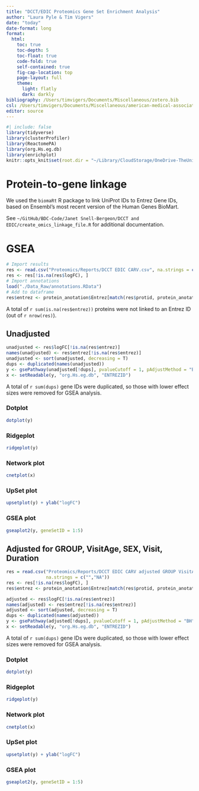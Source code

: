 ```yaml
---
title: "DCCT/EDIC Proteomics Gene Set Enrichment Analysis"
author: "Laura Pyle & Tim Vigers"
date: "today"
date-format: long
format:
  html:
    toc: true
    toc-depth: 5
    toc-float: true
    code-fold: true
    self-contained: true
    fig-cap-location: top
    page-layout: full
    theme:
      light: flatly
      dark: darkly
bibliography: /Users/timvigers/Documents/Miscellaneous/zotero.bib
csl: /Users/timvigers/Documents/Miscellaneous/american-medical-association.csl
editor: source
---
```


```r
#| include: false
library(tidyverse)
library(clusterProfiler)
library(ReactomePA)
library(org.Hs.eg.db)
library(enrichplot)
knitr::opts_knit$set(root.dir = "~/Library/CloudStorage/OneDrive-TheUniversityofColoradoDenver/BDC/Janet Snell-Bergeon/CACTI DCCT EDIC omics R01")
```

# Protein-to-gene linkage

We used the `biomaRt` R package to link UniProt IDs to Entrez Gene IDs, based on Ensembl's most recent version of the Human Genes BioMart. 

See `~/GitHub/BDC-Code/Janet Snell-Bergeon/DCCT and EDIC/create_omics_linkage_file.R` for additional documentation.

# GSEA

```r
# Import results
res <- read.csv("Proteomics/Reports/DCCT EDIC CARV.csv", na.strings = c("", "NA"))
res <- res[!is.na(res$logFC), ]
# Import annotations
load("./Data_Raw/annotations.RData")
# Add to dataframe
res$entrez <- protein_anotation$Entrez[match(res$protid, protein_anotation$UniProt)]
```

A total of `r sum(is.na(res$entrez))` proteins were not linked to an Entrez ID (out of `r nrow(res)`).

## Unadjusted

```r
unadjusted <- res$logFC[!is.na(res$entrez)]
names(unadjusted) <- res$entrez[!is.na(res$entrez)]
unadjusted <- sort(unadjusted, decreasing = T)
dups <- duplicated(names(unadjusted))
y <- gsePathway(unadjusted[!dups], pvalueCutoff = 1, pAdjustMethod = "BH", verbose = FALSE)
x <- setReadable(y, "org.Hs.eg.db", "ENTREZID")
```

A total of `r sum(dups)` gene IDs were duplicated, so those with lower effect sizes were removed for GSEA analysis.

### Dotplot

```r
dotplot(y)
```

### Ridgeplot

```r
ridgeplot(y)
```

### Network plot

```r
cnetplot(x)
```

### UpSet plot

```r
upsetplot(y) + ylab("logFC")
```

### GSEA plot

```r
gseaplot2(y, geneSetID = 1:5)
```

## Adjusted for GROUP, VisitAge, SEX, Visit, Duration

```r
res = read.csv("Proteomics/Reports/DCCT EDIC CARV adjusted GROUP VisitAge SEX Visit Duration.csv",
               na.strings = c("","NA"))
res <- res[!is.na(res$logFC), ]
res$entrez <- protein_anotation$Entrez[match(res$protid, protein_anotation$UniProt)]

adjusted <- res$logFC[!is.na(res$entrez)]
names(adjusted) <- res$entrez[!is.na(res$entrez)]
adjusted <- sort(adjusted, decreasing = T)
dups <- duplicated(names(adjusted))
y <- gsePathway(adjusted[!dups], pvalueCutoff = 1, pAdjustMethod = "BH", verbose = FALSE)
x <- setReadable(y, "org.Hs.eg.db", "ENTREZID")
```

A total of `r sum(dups)` gene IDs were duplicated, so those with lower effect sizes were removed for GSEA analysis.

### Dotplot

```r
dotplot(y)
```

### Ridgeplot

```r
ridgeplot(y)
```

### Network plot

```r
cnetplot(x)
```

### UpSet plot

```r
upsetplot(y) + ylab("logFC")
```

### GSEA plot

```r
gseaplot2(y, geneSetID = 1:5)
```
